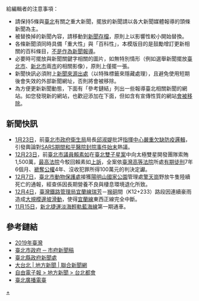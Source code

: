 <noinclude>
;給編輯者的注意事項：
* 請保持5條與[[臺北|臺北]]有關之重大新聞，擺放的新聞請以各大新聞媒體報導的頭條新聞為主。
* 被替換掉的新聞內容，請移動到[[Portal:臺北/新聞動態/存檔|新聞存檔]]，原則上以影響性較小開始替換。
* 各條新聞須同時具備「重大性」與「百科性」，本模版目的是鼓勵增訂更新相關的百科條目，[[Wikipedia:维基百科不是什么|不是作為新聞報導]]。
* 必要時可擺放與新聞關鍵字相關的圖片，如無特別情形（例如選舉新聞擺放[[臺北市|臺北市]]、[[新北市|新北市]]兩[[市|市]]的相關影像），原則上僅擺一張。
* 新聞快訊必須附上[[維基百科:可供查證|新聞來源出處]]（以特殊標籤來隱藏處理），且避免使用短期後會失效的外部新聞網址，否則將會被移除。
* 為方便更新新聞動態，下面有「參考鏈結」列出一些報導臺北相關新聞的網站。如您發現新的網站，也歡迎添加在下面，但如含有宣傳性質的網站[[Wikipedia:维基百科不是什么|會被移除]]。

== 新聞快訊 ==
</noinclude>
<!-- 我是特殊標籤：<noinclude></noinclude> -->
<!-- {{臺灣新聞| | | | }}[ yam天空新聞─中央社１２３４５６７][ 中國時報][ 自由時報][ NOWnews]-->
<!-- 從以下開始擺放新聞快訊 -->
* [[1月23日|1月23日]]，前[[臺北市政府衛生局|臺北市政府衛生局]]局長[[邱淑媞|邱淑媞]]批評[[國家衛生指揮中心中央流行疫情指揮中心|指揮中心]][[衛生福利部桃園醫院嚴重特殊傳染性肺炎群聚感染事件|嚴重欠缺防疫邏輯]]，引發輿論對[[嚴重急性呼吸系統綜合症疫情|SARS期間]][[嚴重急性呼吸道症候群台灣疫情|和平醫院封院事件始末]]熱議。<!--<ref>{{cite news |author=張茗喧, 余曉涵 |editor= |title=邱淑媞指染疫老翁隔離不確實才傳家人 陳時中駁斥 |url=https://www.cna.com.tw/amp/news/firstnews/202101230127.aspx  |accessdate=2021-01-28 |agency=中央通訊社 |date=2021-01-23}}</ref><ref>{{cite news |author= |editor= |title=【別想甩鍋】驚爆北市府不想照顧SARS病患　涂醒哲質問：為何沒做好封院配套措施？ |url=https://tw.appledaily.com/politics/20210125/GKZW57J7TZFXZEYZ6CUHV72O34/ |accessdate=2021-01-28 |agency=蘋果新聞網 |date=2021-01-24}}</ref><ref>{{cite news |author=李慈音 |editor= |title=和平封院釀32死 邱淑媞遭爆罵醫護：自己做錯的自己負責 |url=https://gotv.ctitv.com.tw/2021/01/1722282.htm |accessdate=2021-01-28 |agency=中天快點TV |date=2021-01-25}}</ref><ref>{{cite news |author=吳崑玉 |editor= |title=邱淑媞被轟》吳崑玉／邱淑媞不覺得自己錯還強辯才可怕 |url=https://forum.ettoday.net/amp/amp_news.php?news_id=1906482&from=google.com |accessdate=2021-01-28 |agency=ETtoday新聞雲 |date=2021-01-26}}</ref>-->
* [[12月23日|12月23日]]，前[[臺北市議員|臺北市議員]][[賴素如|賴素如]]在[[臺北雙子星弊案|臺北雙子星案]]中向太極雙星開發團隊索賄1,500萬，[[最高法院_(中華民國)|最高法院]]今駁回賴素如[[上訴|上訴]]，全案依[[臺灣高等法院|臺灣高等法院]]所處[[有期徒刑|有期徒刑]]7年6個月、[[褫奪公權|褫奪公權]]4年、沒收犯罪所得100萬元的判決定讞。<!--<ref>{{cite news |author=蕭博文 |editor= |title=雙子星案收賄百萬元 賴素如判7年半定讞 |url=https://www.cna.com.tw/news/firstnews/202012230107.aspx |accessdate=2020-12-31 |agency=中央通訊社 |date=2020-12-23}}</ref>-->
* [[12月7日|12月7日]]，[[臺北市政府產業發展局#所屬機關|臺北市動物保護處]]接獲[[陽明山國家公園|陽明山國家公園]]管理處[[擎天崗|擎天崗]]野放牛隻陸續死亡的通報，經查係因長期營養不良與棲息環境退化所致。<!--<ref>{{cite news |author=黃麗芸 |url=https://www.cna.com.tw/amp/news/firstnews/202012210286.aspx |title=陽明山擎天崗牛隻接連死亡原因 初判長期營養不足 |accessdate=2020-12-31 |agency=中央通訊社 |date=2020-12-21}}</ref>-->
* [[12月4日|12月4日]]，[[臺灣鐵路管理局|臺灣鐵路管理局]][[宜蘭線|宜蘭線]][[瑞芳車站|瑞芳]]－[[猴硐車站|猴硐]]間（K12+233）路段因連續豪雨造成[[瑞芳猴硐路段走山事件|大規模邊坡滑動]]，使得[[宜蘭線|宜蘭線]]東西正線完全中斷。<!--<ref>{{cite news |author=汪淑芬 |url=https://www.cna.com.tw/news/firstnews/202012040358.aspx |title=台鐵瑞芳猴硐路段邊坡滑落 不穩定度升至列最高級 |accessdate=2020-12-31 |agency=中央通訊社 |date=2020-12-04}}</ref>-->
* [[11月15日|11月15日]]，[[新北捷運|新北捷運]][[淡海輕軌|淡海輕軌]][[藍海線|藍海線]]第一期通車。<!--<ref>{{cite news |author=沈佩瑤 |editor= |title=淡海輕軌藍海線15日通車 12/14前電子票證免費搭 |url=https://www.cna.com.tw/news/firstnews/202011140019.aspx |accessdate=2020-12-31|agency=中央通訊社 |date=2020-11-14}}</ref>-->
<noinclude>
== 參考鏈結 ==
* [[2019年臺灣|2019年臺灣]]
* [http://www.taipei.gov.tw/lp.asp?CtNode=5158&CtUnit=10401&BaseDSD=61&mp=100001 臺北市政府 ─ 市府新聞稿]
* [http://www.info.tpc.gov.tw/ 臺北縣政府新聞處]
* [http://udn.com/NEWS/DOMESTIC/DOM2/ 大台北 | 地方新聞 | 聯合新聞網]
* [http://www.libertytimes.com.tw/ 自由電子報 > 地方新聞 > 台北都會]
* [http://www.radio.taipei.gov.tw/ 臺北廣播電臺]

[[Category:台灣新聞動態|+]]
</noinclude>